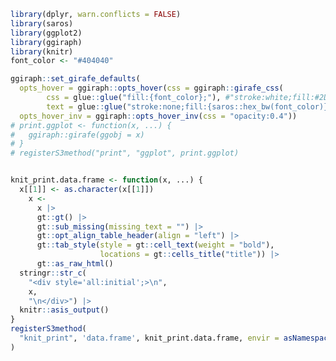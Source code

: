 
```r
library(dplyr, warn.conflicts = FALSE)
library(saros)
library(ggplot2)
library(ggiraph)
library(knitr)
font_color <- "#404040"

ggiraph::set_girafe_defaults(
  opts_hover = ggiraph::opts_hover(css = ggiraph::girafe_css(
        css = glue::glue("fill:{font_color};"), #"stroke:white;fill:#2D8E9F;"
        text = glue::glue("stroke:none;fill:{saros::hex_bw(font_color)};fill-opacity:1;"))),
  opts_hover_inv = ggiraph::opts_hover_inv(css = "opacity:0.4"))
# print.ggplot <- function(x, ...) {
#   ggiraph::girafe(ggobj = x)
# }
# registerS3method("print", "ggplot", print.ggplot)


knit_print.data.frame <- function(x, ...) {
  x[[1]] <- as.character(x[[1]])
    x <- 
      x |>
      gt::gt() |>
      gt::sub_missing(missing_text = "") |>
      gt::opt_align_table_header(align = "left") |>
      gt::tab_style(style = gt::cell_text(weight = "bold"), 
                    locations = gt::cells_title("title")) |>
      gt::as_raw_html()
  stringr::str_c(
    "<div style='all:initial';>\n",
    x,
    "\n</div>") |>
  knitr::asis_output()
}
registerS3method(
  "knit_print", 'data.frame', knit_print.data.frame, envir = asNamespace("gt") 
)

```
